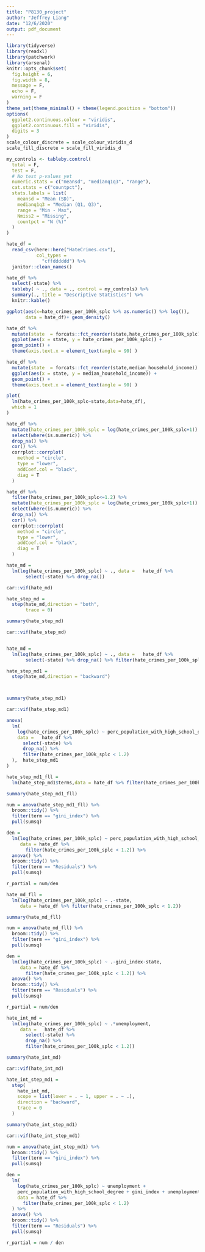 ```yaml
---
title: "P8130_project"
author: "Jeffrey Liang"
date: "12/6/2020"
output: pdf_document
---
```



```r
library(tidyverse)
library(readxl)
library(patchwork)
library(arsenal)
knitr::opts_chunk$set(
  fig.height = 6,
  fig.width = 8,
  message = F,
  echo = F,
  warning = F
)
theme_set(theme_minimal() + theme(legend.position = "bottom"))
options(
  ggplot2.continuous.colour = "viridis",
  ggplot2.continuous.fill = "viridis",
  digits = 3
)
scale_colour_discrete = scale_colour_viridis_d
scale_fill_discrete = scale_fill_viridis_d

my_controls <- tableby.control(
  total = F,
  test = F,
  # No test p-values yet
  numeric.stats = c("meansd", "medianq1q3", "range"),
  cat.stats = c("countpct"),
  stats.labels = list(
    meansd = "Mean (SD)",
    medianq1q3 = "Median (Q1, Q3)",
    range = "Min - Max",
    Nmiss2 = "Missing",
    countpct = "N (%)"
  )
)
```


```r
hate_df =
  read_csv(here::here("HateCrimes.csv"),
           col_types =
             "cffdddddd") %>%
  janitor::clean_names()

hate_df %>%
  select(-state) %>%
  tableby( ~ ., data = ., control = my_controls) %>%
  summary(., title = "Descriptive Statistics") %>%
  knitr::kable()

ggplot(aes(x=hate_crimes_per_100k_splc %>% as.numeric() %>% log()),
       data = hate_df)+ geom_density()

hate_df %>% 
  mutate(state  = forcats::fct_reorder(state,hate_crimes_per_100k_splc)) %>% 
  ggplot(aes(x = state, y = hate_crimes_per_100k_splc)) +
  geom_point() +
  theme(axis.text.x = element_text(angle = 90) )

hate_df %>% 
  mutate(state  = forcats::fct_reorder(state,median_household_income)) %>% 
  ggplot(aes(x = state, y = median_household_income)) +
  geom_point() +
  theme(axis.text.x = element_text(angle = 90) )
```

```r
plot(
  lm(hate_crimes_per_100k_splc~state,data=hate_df),
  which = 1
)
```


```r
hate_df %>% 
  mutate(hate_crimes_per_100k_splc = log(hate_crimes_per_100k_splc+1)) %>% 
  select(where(is.numeric)) %>% 
  drop_na() %>% 
  cor() %>% 
  corrplot::corrplot(
    method = "circle",
    type = "lower",
    addCoef.col = "black",
    diag = T
  )

hate_df %>% 
  filter(hate_crimes_per_100k_splc<=1.2) %>% 
  mutate(hate_crimes_per_100k_splc = log(hate_crimes_per_100k_splc+1)) %>% 
  select(where(is.numeric)) %>% 
  drop_na() %>% 
  cor() %>% 
  corrplot::corrplot(
    method = "circle",
    type = "lower",
    addCoef.col = "black",
    diag = T
  )
```


```r
hate_md =
  lm(log(hate_crimes_per_100k_splc) ~ ., data =   hate_df %>%
       select(-state) %>% drop_na())

car::vif(hate_md)

hate_step_md =
  step(hate_md,direction = "both",
       trace = 0)

summary(hate_step_md)

car::vif(hate_step_md)


hate_md =
  lm(log(hate_crimes_per_100k_splc) ~ ., data =   hate_df %>%
       select(-state) %>% drop_na() %>% filter(hate_crimes_per_100k_splc<1.2))

hate_step_md1 =
  step(hate_md,direction = "backward")



summary(hate_step_md1)

car::vif(hate_step_md1)

anova(
  lm(
    log(hate_crimes_per_100k_splc) ~ perc_population_with_high_school_degree,
    data =   hate_df %>%
      select(-state) %>%
      drop_na() %>%
      filter(hate_crimes_per_100k_splc < 1.2)
  ),  hate_step_md1
)
```

```r
hate_step_md1_fll =
  lm(hate_step_md1$terms,data = hate_df %>% filter(hate_crimes_per_100k_splc < 1.2))

summary(hate_step_md1_fll)

num = anova(hate_step_md1_fll) %>%
  broom::tidy() %>% 
  filter(term == "gini_index") %>% 
  pull(sumsq)

den = 
  lm(log(hate_crimes_per_100k_splc) ~ perc_population_with_high_school_degree,
     data = hate_df %>%
       filter(hate_crimes_per_100k_splc < 1.2)) %>% 
  anova() %>% 
  broom::tidy() %>% 
  filter(term == "Residuals") %>% 
  pull(sumsq)

r_partial = num/den
```


```r
hate_md_fll =
  lm(log(hate_crimes_per_100k_splc) ~ .-state,
     data = hate_df %>% filter(hate_crimes_per_100k_splc < 1.2))

summary(hate_md_fll)

num = anova(hate_md_fll) %>%
  broom::tidy() %>% 
  filter(term == "gini_index") %>% 
  pull(sumsq)

den = 
  lm(log(hate_crimes_per_100k_splc) ~ .-gini_index-state,
     data = hate_df %>%
       filter(hate_crimes_per_100k_splc < 1.2)) %>% 
  anova() %>% 
  broom::tidy() %>% 
  filter(term == "Residuals") %>% 
  pull(sumsq)

r_partial = num/den
```



```r
hate_int_md =
  lm(log(hate_crimes_per_100k_splc) ~ .*unemployment, 
     data =   hate_df %>%
       select(-state) %>% 
       drop_na() %>% 
       filter(hate_crimes_per_100k_splc < 1.2))

summary(hate_int_md)

car::vif(hate_int_md)

hate_int_step_md1 =
  step(
    hate_int_md,
    scope = list(lower = . ~ 1, upper = . ~ .),
    direction = "backward",
    trace = 0
  )

summary(hate_int_step_md1)

car::vif(hate_int_step_md1)

num = anova(hate_int_step_md1) %>%
  broom::tidy() %>% 
  filter(term == "gini_index") %>% 
  pull(sumsq)

den =
  lm(
    log(hate_crimes_per_100k_splc) ~ unemployment + 
    perc_population_with_high_school_degree + gini_index + unemployment:gini_index,
    data = hate_df %>%
      filter(hate_crimes_per_100k_splc < 1.2)
  ) %>%
  anova() %>%
  broom::tidy() %>%
  filter(term == "Residuals") %>%
  pull(sumsq)

r_partial = num / den
```


